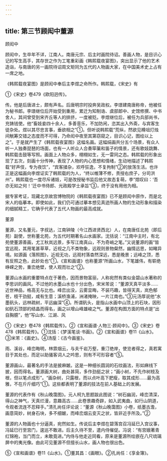 ```yaml
---
---
---
```

title: 第三节顾闳中董源
---



顾闳中

顾闳中，生卒年不详，江南人。南唐元宗、后主时画院待诏。善画人物，是目识心记的写生高手，其存世之作为工笔重彩画《韩熙载夜宴图》，突出显示了他的艺术造诣，与南唐的另一画院待诏周文矩同为五代的人物画大家，在中国美术史上占有一席之地。

《韩熙载夜宴图》是顾闳中奉后主李煜之命所作。韩熙载，《宋史》有

①《宋史》卷479《欧阳迥传》。

传。他是后唐进士，颇有声名。后唐明宗时投奔吴政权。李璟建南唐称帝，他被任为秘书郎。李璟继位后开始受到重用，累迁为知制诰、虞部郎中、史馆修撰、中书舍人，其间曾受到宋齐丘等人的排挤，一度被贬。李煜继位后，被任为兵部尚书，充铸钱使。他“畜妓妾四十余人，多善音乐，不加防闲，恣其出入外斋，与宾客生徒杂处。煜以其尽忠言事，垂欲相之”①。但听说韩熙载“荒纵，然欲见樽俎灯烛间觥筹交错之态度而不可得，乃命闳中夜至其第窃窥之，目识心记，图绘以上之”。于是就产生了《韩熙载夜宴图》这幅名画。这幅绢画共分五个场景，有众人听一人独奏琵琶的场面，也有一人听众人合奏筚篥和笛子的情景，还有歌妓跳舞、韩熙载击鼓等写照。画面上人物众多，栩栩如生，无一雷同之态。韩熙载的形象出现了五次，刻画十分传神，表现了人物的内心思想和情绪，生动地描述了韩熙载“好声伎，专为夜饮”，“宾客揉杂，欢呼狂逸，不复拘制”②的放荡生活。也许正是这幅画向李煜证实了韩熙载的为人，“终以帷薄不修，责授右庶子，分司洪州”。韩熙载也一度尽斥诸妓，可是改授秘书监后他又故态复萌，李“煜叹曰：‘吾亦无如之何！’迁中书侍郎、光政殿学士承旨”③，终于没有用他为相。

据专家考证，现藏北京故宫博物院的《韩熙载夜宴图》已不是顾闳中原作，而是北宋人的临摹本。即使如此，我们仍可通过摹本想见真迹所画人物的生动形象和描染的细腻精工，它确乎代表了五代人物画的最高成就。

董源

董源，又名董元，字叔达，江南钟陵（今江西进贤西北）人，在南唐任北苑（即后苑）副使，世称董北苑，为五代时期著名山水画家。沈括说：“江南中主时，有北苑使董源善画，尤工秋岚远景，多写江南真山，不为奇峭之笔。”又说董源的画“皆宜远观，其用笔甚草草，近视之几不类物象，远观则景物粲然，幽情远思，如睹异境。如源画《落照图》，近视无功，远观村落杳然深远，悉是晚景；远峰之顶，悉有反照之色，此妙处也”①。《宣和画谱》也称董源“所画山水，下笔雄伟，有崭绝峥嵘之势，重峦绝壁，使人观而壮之”②。

董源山水画的重要特点在于著色，因而景物富丽，人称宛然有类似金碧山水著称的李思训的画风。不过他的水墨山水也十分出色，宋米芾说：“董源天真平淡多……近世神品，格高无与比也。峰峦出没，云雾显晦，不装巧趣，皆得天真，岚色郁苍，枝干劲挺，咸有生意；溪桥渔浦，洲渚掩映，一片江南也。”③元汤厚说他“水墨矾头，远林疏树，平远幽深”④。所谓矾头，是指山水画中山顶上的石块，因形如矾石顶部的结晶而得名，画之以增山峰雄峻之气。董源在构图方面的特点是“出自胸臆”，他“写山水、江湖、风

①《宋史》卷478《韩熙载传》。②《宣和画谱·人物三·顾闳中》。③《宋史》卷478《韩熙载传》。①沈括：《梦溪笔谈·书画》。②《宣和画谱》卷11《山水》。③米芾：《画史》。④汤垕：《古今画鉴》。

雨、溪谷，峰峦晦明，林霏烟云，与夫千岩万壑，重汀绝岸，使览者得之，真若寓目于其处也，而足以助骚客词人之吟思，则有不可形容者”⑤。

董源画山，最著名的手法是披麻皴。这是一种细长圆润的石纹画法，形如麻线下披，因而得名。董源画大树，曲处甚简，多作劲挺之状；“画小树，不先作树枝及根，但以笔点成形”。“画杂树，只露根，而以点叶高下肥瘦，取其成形……最为高雅，不在斤斤细巧”①。这些都表明了董源的技法在前人基础上的发展。

董源的代表作有《秋山晚霭图》。元人柯九思题跋此图说：“树石幽润，峰峦清深，得山之神气，天真烂漫，意趣高古……此卷景趣奇辟，如入武夷曲，如行山阴道，令观者流连不忍释手。”清孔尚任评论说：“董源《秋山晚霭图》小卷，纸墨古澹，画意简妙，树身石块，多不细皴，而峰峦烟云变灭之状，皆非近手所及。”②

董源的人物画也十分逼真，宛然如生。传说后主李煜在碧落宫召冯延巳入宫议事，冯延巳行至宫门，逡巡不敢进。后主久待不至，遣内侍催促。冯说：“有宫娥著青红锦袍，当门而立，未敢竟进。”内侍与他走近同看，原来是董源所绘嵌在八尺琉璃屏中的夷光像。由此可见董源不但擅长山水，画人物也很出色。

⑤《宣和画谱》卷11《山水》。①董其昌：《画眼》。②孔尚任：《享金簿》。